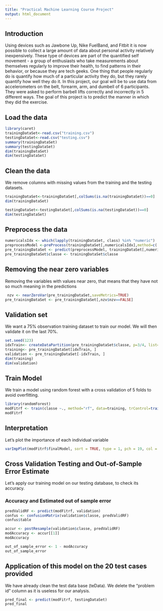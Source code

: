 ---
title: "Practical Machine Learning Course Project"
output: html_document
---

## Introduction

Using devices such as Jawbone Up, Nike FuelBand, and Fitbit it is now possible to collect a large amount of data about personal activity relatively inexpensively. These type of devices are part of the quantified self movement - a group of enthusiasts who take measurements about themselves regularly to improve their health, to find patterns in their behavior, or because they are tech geeks. One thing that people regularly do is quantify how much of a particular activity they do, but they rarely quantify how well they do it. 
In this project, our goal will be to use data from accelerometers on the belt, forearm, arm, and dumbell of 6 participants. They were asked to perform barbell lifts correctly and incorrectly in 5 different ways. The goal of this project is to predict the manner in which they did the exercise.

## Load the data
```{r}
library(caret)
trainingDataSet<-read.csv("training.csv")
testingDataSet<-read.csv("testing.csv")
summary(trainingDataSet)
summary(testingDataSet)
dim(trainingDataSet)
dim(testingDataSet)
```

## Clean the data
 We remove columns with missing values from the training and the testing datasets.
 
```{r}
trainingDataSet<-trainingDataSet[,colSums(is.na(trainingDataSet))==0]
dim(trainingDataSet)

testingDataSet<-testingDataSet[,colSums(is.na(testingDataSet))==0]
dim(testingDataSet)
```

## Preprocess the data

```{r}
numericalsIdx <- which(lapply(trainingDataSet, class) %in% "numeric")
preprocessModel <-preProcess(trainingDataSet[,numericalsIdx],method=c('knnImpute', 'center', 'scale'))
pre_trainingDataSet <- predict(preprocessModel, trainingDataSet[,numericalsIdx])
pre_trainingDataSet$classe <- trainingDataSet$classe


```

## Removing the near zero variables
Removing the variables with values near zero, that means that they have not so much meaning  in the predictions

```{r}
 nzv <- nearZeroVar(pre_trainingDataSet,saveMetrics=TRUE)
pre_trainingDataSet <- pre_trainingDataSet[,nzv$nzv==FALSE]


```

## Validation set
We want a 75% observation training dataset to train our model. We will then validate it on the last 70%.
```{r}
set.seed(123)
idxTrain<- createDataPartition(pre_trainingDataSet$classe, p=3/4, list=FALSE)
training<- pre_trainingDataSet[idxTrain, ]
validation <- pre_trainingDataSet[-idxTrain, ]
dim(training) 
dim(validation)
```

## Train Model
We train a model using random forest with a cross validation of 5 folds to avoid overfitting.

```{r}
library(randomForest)
modFitrf <- train(classe ~., method="rf", data=training, trControl=trainControl(method='cv'), number=5, allowParallel=TRUE, importance=TRUE )
modFitrf
```

## Interpretation
Let's plot the importance of each individual variable

```{r}
varImpPlot(modFitrf$finalModel, sort = TRUE, type = 1, pch = 19, col = 1, cex = 0.6, main = "Importance of the Individual Principal Components")
```

## Cross Validation Testing and Out-of-Sample Error Estimate
Let's apply our training model on our testing database, to check its accuracy.

### Accuracy and Estimated out of sample error

```{r}
predValidRF <- predict(modFitrf, validation)
confus <- confusionMatrix(validation$classe, predValidRF)
confus$table

accur <- postResample(validation$classe, predValidRF)
modAccuracy <- accur[[1]]
modAccuracy

out_of_sample_error <- 1 - modAccuracy
out_of_sample_error
```

## Application of this model on the 20 test cases provided
We have already clean the test data base (teData). We delete the "problem id" column as it is useless for our analysis.

```{r}
pred_final <- predict(modFitrf, testingDataSet)
pred_final
```



